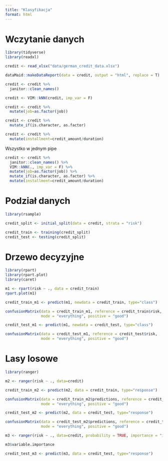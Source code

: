 ```yaml
---
title: "Klasyfikacja"
format: html
---
```


# Wczytanie danych

```r
library(tidyverse)
library(readxl)

credit <- read_xlsx("data/german_credit_data.xlsx")

dataMaid::makeDataReport(data = credit, output = "html", replace = T)

credit <- credit %>% 
  janitor::clean_names()

credit <- VIM::kNN(credit, imp_var = F)

credit <- credit %>% 
  mutate(job=as.factor(job))

credit <- credit %>% 
  mutate_if(is.character, as.factor)

credit <- credit %>% 
  mutate(installment=credit_amount/duration)

```

Wszystko w jednym pipe

```r
credit <- credit %>%
  janitor::clean_names() %>%
  VIM::kNN(., imp_var = F) %>%
  mutate(job=as.factor(job)) %>%
  mutate_if(is.character, as.factor) %>%
  mutate(installment=credit_amount/duration)

```

# Podział danych

```r
library(rsample)

credit_split <- initial_split(data = credit, strata = "risk")

credit_train <- training(credit_split)
credit_test <- testing(credit_split)
```

# Drzewo decyzyjne

```r
library(rpart)
library(rpart.plot)
library(caret)

m1 <- rpart(risk ~ ., data = credit_train)
rpart.plot(m1)
```

```r
credit_train_m1 <- predict(m1, newdata = credit_train, type="class")

confusionMatrix(data = credit_train_m1, reference = credit_train$risk,
                mode = "everything", positive = "good")
```

```r
credit_test_m1 <- predict(m1, newdata = credit_test, type="class")

confusionMatrix(data = credit_test_m1, reference = credit_test$risk,
                mode = "everything", positive = "good")
```

# Lasy losowe

```r
library(ranger)

m2 <- ranger(risk ~ ., data=credit)

credit_train_m2 <- predict(m2, data = credit_train, type="response")

confusionMatrix(data = credit_train_m2$predictions, reference = credit_train$risk,
                mode = "everything", positive = "good")
```
```r
credit_test_m2 <- predict(m2, data = credit_test, type="response")

confusionMatrix(data = credit_test_m2$predictions, reference = credit_test$risk,
                mode = "everything", positive = "good")
```

```r
m3 <- ranger(risk ~ ., data=credit, probability = TRUE, importance = "impurity")

m3$variable.importance
```

```r
credit_test_m3 <- predict(m3, data = credit_test, type="response")
```

